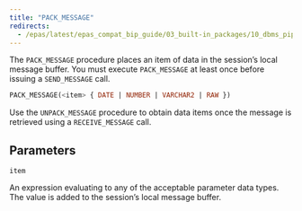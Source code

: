 ```yaml
---
title: "PACK_MESSAGE"
redirects:
  - /epas/latest/epas_compat_bip_guide/03_built-in_packages/10_dbms_pipe/03_pack_message/ #generated for docs/epas/reorg-role-use-case-mode
---
```


The `PACK_MESSAGE` procedure places an item of data in the session’s local message buffer. You must execute `PACK_MESSAGE` at least once before issuing a `SEND_MESSAGE` call.

```sql
PACK_MESSAGE(<item> { DATE | NUMBER | VARCHAR2 | RAW })
```

Use the `UNPACK_MESSAGE` procedure to obtain data items once the message is retrieved using a `RECEIVE_MESSAGE` call.

## Parameters

`item`

 An expression evaluating to any of the acceptable parameter data types. The value is added to the session’s local message buffer.

